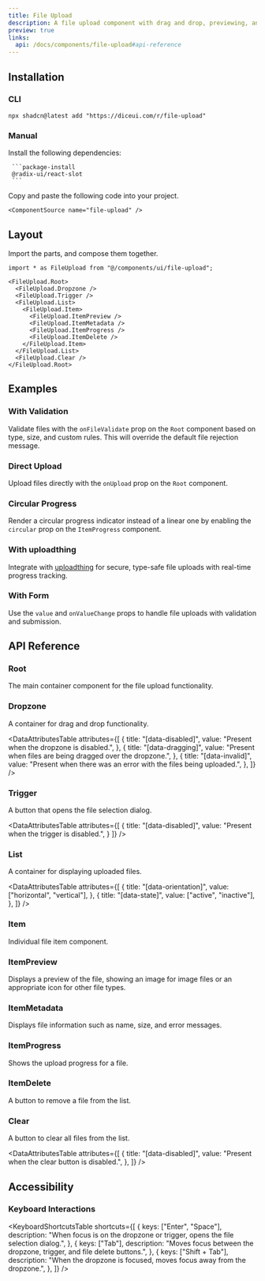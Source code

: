 ```yaml
---
title: File Upload
description: A file upload component with drag and drop, previewing, and progress tracking.
preview: true
links:
  api: /docs/components/file-upload#api-reference
---
```


<ComponentTabs name="file-upload-demo" align="start" className="p-8" />

## Installation

### CLI

```package-install
npx shadcn@latest add "https://diceui.com/r/file-upload"
```

### Manual

<Steps>
  <Step>
     Install the following dependencies:

     ```package-install
     @radix-ui/react-slot
     ```
  </Step>
  <Step>
    Copy and paste the following code into your project.

    <ComponentSource name="file-upload" />
  </Step>
</Steps>

## Layout

Import the parts, and compose them together.

```tsx
import * as FileUpload from "@/components/ui/file-upload";

<FileUpload.Root>
  <FileUpload.Dropzone />
  <FileUpload.Trigger />
  <FileUpload.List>
    <FileUpload.Item>
      <FileUpload.ItemPreview />
      <FileUpload.ItemMetadata />
      <FileUpload.ItemProgress />
      <FileUpload.ItemDelete />
    </FileUpload.Item>
  </FileUpload.List>
  <FileUpload.Clear />
</FileUpload.Root>
```

## Examples

### With Validation

Validate files with the `onFileValidate` prop on the `Root` component based on type, size, and custom rules. This will override the default file rejection message.

<ComponentTabs name="file-upload-validation-demo" align="start" className="p-8" />

### Direct Upload

Upload files directly with the `onUpload` prop on the `Root` component.

<ComponentTabs name="file-upload-direct-upload-demo" align="start" className="p-8" />

### Circular Progress

Render a circular progress indicator instead of a linear one by enabling the `circular` prop on the `ItemProgress` component.

<ComponentTabs name="file-upload-circular-progress-demo" align="start" />

### With uploadthing

Integrate with [uploadthing](https://uploadthing.com) for secure, type-safe file uploads with real-time progress tracking.

<ComponentTabs name="file-upload-uploadthing-demo" align="start" className="p-8" />

### With Form

Use the `value` and `onValueChange` props to handle file uploads with validation and submission.

<ComponentTabs name="file-upload-form-demo" align="start" className="p-8" />

## API Reference

### Root

The main container component for the file upload functionality.

<AutoTypeTable
  path="./types/docs/file-upload.ts"
  name="RootProps"
/>

### Dropzone

A container for drag and drop functionality.

<AutoTypeTable
  path="./types/docs/file-upload.ts"
  name="DropzoneProps"
/>

<DataAttributesTable
  attributes={[
    {
      title: "[data-disabled]",
      value: "Present when the dropzone is disabled.",
    },
    {
      title: "[data-dragging]",
      value: "Present when files are being dragged over the dropzone.",
    },
    {
      title: "[data-invalid]",
      value: "Present when there was an error with the files being uploaded.",
    },
  ]}
/>

### Trigger

A button that opens the file selection dialog.

<AutoTypeTable
  path="./types/docs/file-upload.ts"
  name="TriggerProps"
/>

<DataAttributesTable
  attributes={[
    {
      title: "[data-disabled]",
      value: "Present when the trigger is disabled.",
    }
  ]}
/>

### List

A container for displaying uploaded files.

<AutoTypeTable
  path="./types/docs/file-upload.ts"
  name="ListProps"
/>

<DataAttributesTable
  attributes={[
    {
      title: "[data-orientation]",
      value: ["horizontal", "vertical"],
    },
    {
      title: "[data-state]",
      value: ["active", "inactive"],
    },
  ]}
/>

### Item

Individual file item component.

<AutoTypeTable
  path="./types/docs/file-upload.ts"
  name="ItemProps"
/>

### ItemPreview

Displays a preview of the file, showing an image for image files or an appropriate icon for other file types.

<AutoTypeTable
  path="./types/docs/file-upload.ts"
  name="ItemPreviewProps"
/>

### ItemMetadata

Displays file information such as name, size, and error messages.

<AutoTypeTable
  path="./types/docs/file-upload.ts"
  name="ItemMetadataProps"
/>

### ItemProgress

Shows the upload progress for a file.

<AutoTypeTable
  path="./types/docs/file-upload.ts"
  name="ItemProgressProps"
/>

### ItemDelete

A button to remove a file from the list.

<AutoTypeTable
  path="./types/docs/file-upload.ts"
  name="ItemDeleteProps"
/>

### Clear

A button to clear all files from the list.

<AutoTypeTable
  path="./types/docs/file-upload.ts"
  name="ClearProps"
/>

<DataAttributesTable
  attributes={[
    {
      title: "[data-disabled]",
      value: "Present when the clear button is disabled.",
    },
  ]}
/>

## Accessibility

### Keyboard Interactions

<KeyboardShortcutsTable
  shortcuts={[
    {
      keys: ["Enter", "Space"],
      description: "When focus is on the dropzone or trigger, opens the file selection dialog.",
    },
    {
      keys: ["Tab"],
      description: "Moves focus between the dropzone, trigger, and file delete buttons.",
    },
    {
      keys: ["Shift + Tab"],
      description: "When the dropzone is focused, moves focus away from the dropzone.",
    },
  ]}
/>
